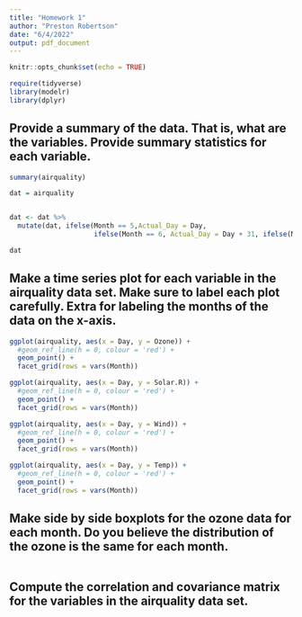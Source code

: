 ---
title: "Homework 1"
author: "Preston Robertson"
date: "6/4/2022"
output: pdf_document
---

```{r setup, include=FALSE}
knitr::opts_chunk$set(echo = TRUE)

require(tidyverse)
library(modelr)
library(dplyr)

```


## Provide a summary of the data. That is, what are the variables. Provide summary statistics for each variable.
```{r}
summary(airquality)
```


```{r}
dat = airquality


dat <- dat %>%
  mutate(dat, ifelse(Month == 5,Actual_Day = Day, 
                     ifelse(Month == 6, Actual_Day = Day + 31, ifelse(Month == 7,Actual_Day = Day + 61, ifelse(Month == 8, Actual_Day = Day + 92, Actual_Day = Day + 123)))))

dat
```



## Make a time series plot for each variable in the airquality data set. Make sure to label each plot carefully. Extra for labeling the months of the data on the x-axis.

```{r pressure, echo=FALSE}

ggplot(airquality, aes(x = Day, y = Ozone)) +
  #geom_ref_line(h = 0, colour = 'red') +
  geom_point() +
  facet_grid(rows = vars(Month))

ggplot(airquality, aes(x = Day, y = Solar.R)) +
  #geom_ref_line(h = 0, colour = 'red') +
  geom_point() +
  facet_grid(rows = vars(Month))

ggplot(airquality, aes(x = Day, y = Wind)) +
  #geom_ref_line(h = 0, colour = 'red') +
  geom_point() +
  facet_grid(rows = vars(Month))

ggplot(airquality, aes(x = Day, y = Temp)) +
  #geom_ref_line(h = 0, colour = 'red') +
  geom_point() +
  facet_grid(rows = vars(Month))

```




## Make side by side boxplots for the ozone data for each month. Do you believe the distribution of the ozone is the same for each month.
```{r}

```




## Compute the correlation and covariance matrix for the variables in the airquality data set.
```{r}

```


